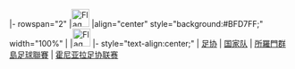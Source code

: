 <noinclude>{{fb start}}</noinclude>
{{fb inner start}}
|- rowspan="2"
|[[File:Flag of the Solomon Islands.svg|32px|Flag of Solomon Islands]] 
|align="center" style="background:#BFD7FF;" width="100%" | {{Tnavbar-header|[[所罗门群岛]]|所罗门群岛足球|bgcolor=#BFD7FF}}
|[[File:Flag of the Solomon Islands.svg|32px|Flag of Solomon Islands]]
{{fb inner end}} 
{{fb inner start}}
|- style="text-align:center;"
|
<!-- NBSPs prevent wrapping-->
[[所罗门群岛足球协会|足协]]&nbsp;|
[[所羅門群島國家足球隊|国家队]]&nbsp;|
[[所羅門群島足球聯賽]]&nbsp;|
[[霍尼亚拉足协联赛]]
{{fb inner end}}<noinclude>
{{fb end}}
{{using fb}}</noinclude>